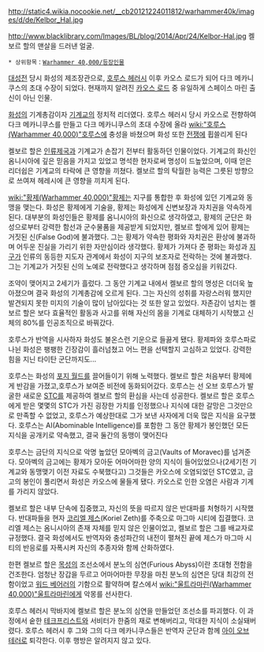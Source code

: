 {{{+1 '''Kelbor-Hal'''}}}

http://static4.wikia.nocookie.net/__cb20121224011812/warhammer40k/images/d/de/Kelbor_Hal.jpg

http://www.blacklibrary.com/Images/BL/blog/2014/Apr/24/Kelbor-Hal.jpg
켈보르 할의 맨살을 드러낸 얼굴.

 * 상위항목：[[Warhammer 40,000/등장인물]]

[[대성전]] 당시 화성의 제조장관으로, [[호루스 헤러시]] 이후 카오스 로드가 되어 다크 메카니쿠스의 초대 수장이 되었다. 현재까지 알려진 [[카오스 로드]] 중 유일하게 스페이스 마린 출신이 아닌 인물.

[[화성]]의 기계총감이자 [[기계교]]의 정치적 리더였다. 호루스 헤러시 당시 카오스로 전향하여 다크 메카니쿠스를 만들고 다크 메카니쿠스의 초대 수장에 올라 [[wiki:"호루스(Warhammer 40,000)"호루스]]에 충성을 바쳤으며 화성 또한 [[전쟁]]에 휩쓸리게 된다

켈보르 할은 [[인류제국]]과 기계교가 손잡기 전부터 활동하던 인물이었다. 기계교의 화신인 옴니시아에 깊은 믿음을 가지고 있었고 명석한 현자로써 명성이 드높았으며, 이때 얻은 리더쉽은 기계교의 타락에 큰 영향을 끼쳤다. 켈보르 할의 탁월한 능력은 그릇된 방향으로 쓰여져 헤레시에 큰 영향을 끼치게 된다.

[[wiki:"황제(Warhammer 40,000)"황제]]는 지구를 통합한 후 화성에 있던 기계교와 동맹을 맺는다. 화성은 황제에게 기술을, 황제는 화성에게 신변보장과 자치권을 약속하게 된다. 대부분의 화성인들은 황제를 옴니시아의 화신으로 생각하였고, 황제의 군단은 화성으로부터 강력한 함선과 군수물품을 제공받게 되었지만, 켈보르 할에게 있어 황제는 거짓된 신(False God)에 불과했다. 그는 황제가 약속한 평화와 자치권은 환상에 불과하며 어두운 진실을 가리기 위한 자만심이라 생각했다. 황제가 가져다 준 평화는 화성과 [[지구]]가 인류의 동등한 지도자 관계에서 화성이 지구의 보조자로 전락하는 것에 불과했다. 그는 기계교가 거짓된 신의 노예로 전락했다고 생각하며 점점 증오심을 키워갔다.

조약이 맺어지고 2세기가 흘렀다. 그 동안 기계교 내에서 켈보르 할의 명성은 더더욱 높아졌으며 결국 화성의 기계총감에 오르게 된다. 그는 자신의 성취를 자랑스러워 했지만 발견되지 못한 미지의 기술이 많이 남아있다는 것 또한 알고 있었다. 자존감이 넘치는 켈보르 할은 보다 효율적인 활동과 사고를 위해 자신의 몸을 기계로 대체하기 시작했고 신체의 80%를 인공조직으로 바꿔갔다.

호루스가 반역을 시사하자 화성도 불온스런 기운으로 들끓게 됐다. 황제파와 호루스파로 나뉜 화성은 팽팽한 긴장감이 흘러넘쳤고 어느 편을 선택할지 고심하고 있었다. 강력한 힘을 지닌 타이탄 군단까지도...

호루스는 화성의 [[포지 월드]]를 끌어들이기 위해 노력했다. 켈보르 할은 처음부터 황제에게 반감을 가졌고,호루스가 보여준 비전에 동화되어갔다. 호루스는 선 오브 호루스가 발굴한 새로운 [[STC]]를 제공하여 켈보르 할의 환심을 사는데 성공한다. 켈보르 할은 호루스에게 받은 몇몇의 STC가 가진 굉장한 가치를 인정했으나 지식에 대한 갈망은 그것만으로 만족할 수 없었고, 호루스가 예상한대로 그가 보낸 사자에게 더욱 많은 지식을 요구했다. 호루스는 AI(Abominable Intelligence)를 포함한 그 동안 황제가 봉인했던 모든 지식을 공개키로 약속했고, 결국 둘간의 동맹이 맺어진다  

호루스는 금단의 지식으로 악명 높았던 모아벡의 금고(Vaults of Moravec)를 넘겨준다. 모아벡의 금고에는 황제가 모아둔 어마어마한 양의 지식이 들어있었으나(2세기전 기계교와 동맹맺기 이전 자료도 수북했다고) 그것들은 카오스에 오염되었던 STC였고, 금고의 봉인이 풀리면서 화성은 카오스에 물들게 됐다. 카오스로 인한 오염은 사람과 기계를 가리지 않았다.

켈보르 할은 내부 단속에 집중했고, 자신의 뜻을 따르지 않은 반대파를 처형하기 시작했다. 반대파들을 현자 [[코리엘 제스]](Koriel Zeth)를 주축으로 마그마 시티에 집결했다. 코리엘 제스는 옴니시아의 존재 자체를 믿지 않은 인물이었고, 켈보르 할은 그를 배교자로 규정했다. 결국 화성에서도 반역자와 충성파간의 내전이 펼쳐진 끝에 제스가 마그마 시티의 반응로를 자폭시켜 자신의 추종자와 함께 산화하였다.

한편 켈보르 할은 [[목성]]의 조선소에서 분노의 심연(Furious Abyss)이란 초대형 전함을 건조한다. 엄청난 장갑을 두르고 어마어마한 무장을 마친 분노의 심연은 당대 최강의 전함이었고 [[워드 베어러]]의 기함으로 활약하며 칼스에서 [[wiki:"울트라마린(Warhammer 40,000)"울트라마린]]에게 악몽를 선사한다.

호루스 헤러시 막바지에 켈보르 할은 분노의 심연을 만들었던 조선소를 파괴했다. 이 과정에서 숱한 [[테크프리스트]]와 서비터가 한줌의 재로 변해버리고, 막대한 지식이 소실돼버렸다. 호루스 헤러시 후 그와 그의 다크 메카니쿠스들은 반역자 군단과 함께 [[아이 오브 테러]]로 퇴각한다. 이후 행방은 알려지지 않고 있다.
